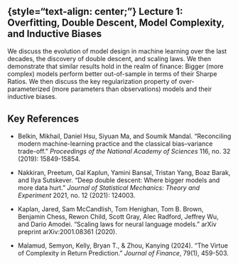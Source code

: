 ## {style="text-align: center;"} Lecture 1: Overfitting, Double Descent, Model Complexity, and Inductive Biases

We discuss the evolution of model design in machine learning over the last decades, the discovery of double descent, and scaling laws. We then demonstrate that similar results hold in the realm of finance: Bigger (more complex) models perform better out-of-sample in terms of their Sharpe Ratios. We then discuss the key regularization property of over-parameterized (more parameters than observations) models and their inductive biases.

## Key References

- Belkin, Mikhail, Daniel Hsu, Siyuan Ma, and Soumik Mandal. "Reconciling modern machine-learning practice and the classical bias–variance trade-off." *Proceedings of the National Academy of Sciences* 116, no. 32 (2019): 15849-15854.

- Nakkiran, Preetum, Gal Kaplun, Yamini Bansal, Tristan Yang, Boaz Barak, and Ilya Sutskever. "Deep double descent: Where bigger models and more data hurt." *Journal of Statistical Mechanics: Theory and Experiment* 2021, no. 12 (2021): 124003.

- Kaplan, Jared, Sam McCandlish, Tom Henighan, Tom B. Brown, Benjamin Chess, Rewon Child, Scott Gray, Alec Radford, Jeffrey Wu, and Dario Amodei. "Scaling laws for neural language models." arXiv preprint arXiv:2001.08361 (2020).

- Malamud, Semyon, Kelly, Bryan T., & Zhou, Kanying (2024). "The Virtue of Complexity in Return Prediction." *Journal of Finance*, 79(1), 459-503.